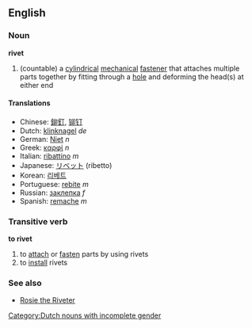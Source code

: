 ==English==
===Noun===
'''rivet'''
{{wikipedia}}

#(countable) a [[cylindrical]] [[mechanical]] [[fastener]] that attaches multiple parts together by fitting through a [[hole]] and deforming the head(s) at either end

====Translations====
*Chinese: [[鉚釘]], [[铆钉]]
*Dutch: [[klinknagel]] ''de'' [[Category:Dutch nouns with incomplete gender]]
*German: [[Niet]] ''n''
*Greek: [[καρφί]] ''n''
*Italian: [[ribattino]] ''m''
*Japanese: [[リベット]] (ribetto)
*Korean: [[리베트]]
*Portuguese: [[rebite]] ''m''
*Russian: [[заклепка]] ''f''
*Spanish: [[remache]] ''m''

===Transitive verb===
'''to rivet'''

#to [[attach]] or [[fasten]] parts by using rivets
#to [[install]] rivets

===See also===
*[[Rosie the Riveter]]